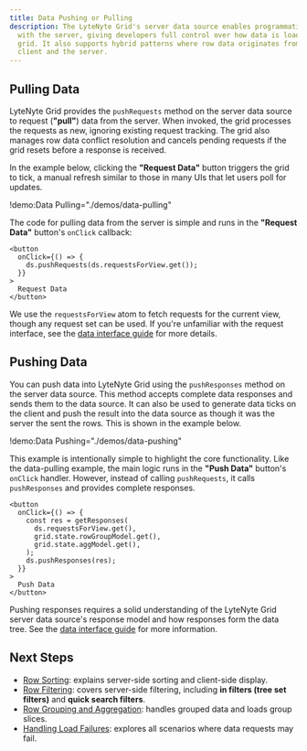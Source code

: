 ```yaml
---
title: Data Pushing or Pulling
description: The LyteNyte Grid's server data source enables programmatic data exchange
  with the server, giving developers full control over how data is loaded into the
  grid. It also supports hybrid patterns where row data originates from both the
  client and the server.
---
```


## Pulling Data

LyteNyte Grid provides the `pushRequests` method on the server data source to request (**"pull"**) data
from the server. When invoked, the grid processes the requests as new, ignoring existing request
tracking. The grid also manages row data conflict resolution and cancels pending requests
if the grid resets before a response is received.

In the example below, clicking the **"Request Data"** button triggers the
grid to tick, a manual refresh similar to those in many UIs that let users poll for updates.

!demo:Data Pulling="./demos/data-pulling"

The code for pulling data from the server is simple and runs in
the **"Request Data"** button's `onClick` callback:

```tsx
<button
  onClick={() => {
    ds.pushRequests(ds.requestsForView.get());
  }}
>
  Request Data
</button>
```

We use the `requestsForView` atom to fetch requests for the current view, though any
request set can be used. If you're unfamiliar with the request interface,
see the [data interface guide](/docs/server-data-loading-interface) for more details.

## Pushing Data

You can push data into LyteNyte Grid using the `pushResponses` method on the
server data source. This method accepts complete data responses and sends
them to the data source. It can also be used to generate data ticks on the client
and push the result into the data source as though it was the server the sent the rows.
This is shown in the example below.

!demo:Data Pushing="./demos/data-pushing"

This example is intentionally simple to highlight the core functionality. Like
the data-pulling example, the main logic runs in the **"Push Data"** button's `onClick`
handler. However, instead of calling `pushRequests`, it calls `pushResponses`
and provides complete responses.

```tsx
<button
  onClick={() => {
    const res = getResponses(
      ds.requestsForView.get(),
      grid.state.rowGroupModel.get(),
      grid.state.aggModel.get(),
    );
    ds.pushResponses(res);
  }}
>
  Push Data
</button>
```

Pushing responses requires a solid understanding of the LyteNyte Grid server
data source's response model and how responses form the data tree.
See the [data interface guide](/docs/server-data-loading-interface) for more information.

## Next Steps

- [Row Sorting](/docs/server-data-loading-row-sorting): explains server-side sorting and client-side display.
- [Row Filtering](/docs/server-data-loading-row-filtering): covers server-side filtering, including **in filters (tree set filters)** and **quick search filters**.
- [Row Grouping and Aggregation](/docs/server-data-loading-row-grouping-and-aggregation): handles grouped data and loads group slices.
- [Handling Load Failures](/docs/server-data-loading-handling-load-failures): explores all scenarios where data requests may fail.

